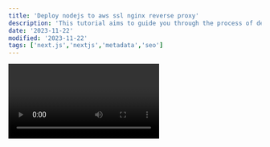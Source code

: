 ```yaml
---
title: 'Deploy nodejs to aws ssl nginx reverse proxy'
description: 'This tutorial aims to guide you through the process of deploying a Node.js application in the AWS (Amazon Web Services) environment, enhancing security through the use of SSL. Additionally, we will configure Nginx as a reverse proxy to manage requests and direct them to the Node.js application.'
date: '2023-11-22'
modified: '2023-11-22'
tags: ['next.js','nextjs','metadata','seo']
---
```


<Video id="6h649f2fB9Q" />

<CustomImage src="https://raw.githubusercontent.com/gitdagray/test-blogposts/main/images/NextLevel1.png" alt="Warning: Next Level Ahead" />

## Installation instructions

### 1. Launch amazon ubuntu server in aws + Attach Elastic IP to the new instance

### 2. ssh to ubuntu to install packages

```sh
ssh -i <key.pem> ubuntu@<ip-address> -v
```

### 3. Update and Upgrade linux machine and install node and nvm 

```sh
sudo apt update
```